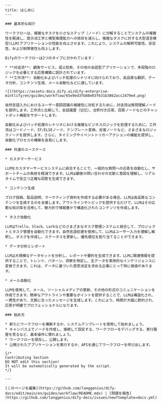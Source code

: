 ```mdx
---
title: はじめに
---

### 基本的な紹介

ワークフローは、複雑なタスクを小さなステップ（ノード）に分解することでシステムの複雑性を軽減し、提示词工学と模型推理能力への依存を減らし、複雑なタスクに対する大型语言模型(LLM)アプリケーションの性能を向上させます。これにより、システムの解釈可能性、安定性、および耐障害性も向上します。

Difyのワークフローは2つのタイプに分かれています：

* **对话流**: 顧客サービス、语义检索、その他の会話型アプリケーションで、多段階のロジックを必要とする応答構築に設計されています。
* **工作流**: 自動化およびバッチ処理のシナリオに向けられており、高品質な翻訳、データ分析、コンテンツ生成、メール自動化などに適しています。

![](https://assets-docs.dify.ai/dify-enterprise-mintlify/en/guides/workflow/65e9ed3fb88e03f631b3862acc2479e4.png)

自然言語入力におけるユーザー意図認識の複雑性に対処するために，对话流は質問理解ノードを提供します。工作流と比較して、会話履歴（记忆）、注釈付き応答、回答ノードなどのチャットボット機能をサポートします。

自動化およびバッチ処理のシナリオにおける複雑なビジネスロジックを処理するために，工作流はコードノード、IF/ELSEノード、テンプレート変換、反復ノードなど、さまざまなロジックノードを提供します。さらに、タイミングやイベントトリガーアクションの機能を提供し、自動化プロセスの構築を容易にします。

### 共通のユースケース

* カスタマーサービス

LLMをカスタマーサービスシステムに統合することで、一般的な質問への応答を自動化し、サポートチームの負担を軽減できます。LLMは顧客の問い合わせの文脈と意図を理解し、リアルタイムで役立つ正確な回答を生成できます。

* コンテンツ生成

ブログ投稿、製品説明、マーケティング資料を作成する必要がある場合、LLMは高品質なコンテンツを生成するのを支援します。アウトラインやトピックを提供するだけで、LLMはその広範な知识库を活用して、魅力的で情報豊かで構造化されたコンテンツを作成します。

* タスク自動化

LLMはTrello、Slack、Larkなどのさまざまなタスク管理システムと統合して、プロジェクトとタスク管理を自動化できます。自然言語処理を使用して、LLMはユーザー入力を理解し解釈し、タスクを作成し、ステータスを更新し、優先順位を割り当てることができます。

* データ分析とレポート

LLMは大規模なデータセットを分析し、レポートや要約を生成できます。LLMに関連情報を提供することで、トレンド、パターン、洞察を特定し、生データを実用的なインテリジェンスに変換できます。これは、データに基づいた意思決定を求める企業にとって特に価値があります。

* メール自動化

LLMを使用して、メール、ソーシャルメディアの更新、その他の形式のコミュニケーションを作成できます。簡単なアウトラインや重要なポイントを提供することで、LLMは構造化され、一貫性があり、文脈に合ったメッセージを生成します。これにより、時間が大幅に節約され、応答が明確でプロフェッショナルになります。

### 始め方

* 新たにワークフローを構築するか、システムテンプレートを使用して始めましょう。
* キャンバス上でノードを作成し、接続して設定する、ワークフローをデバッグする、実行履歴を見るなど、基本操作に慣れましょう。
* ワークフローを保存し、公開します。
* 公開されたアプリケーションを実行するか、APIを通じてワークフローを呼び出します。

{/*
Contributing Section
DO NOT edit this section!
It will be automatically generated by the script.
*/}

---

[このページを編集](https://github.com/langgenius/dify-docs/edit/main/en/guides/workflow/README.mdx) | [問題を報告](https://github.com/langgenius/dify-docs/issues/new?template=docs.yml)
```